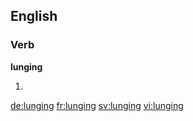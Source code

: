 
==English==

===Verb===
'''lunging'''

# {{present participle of|lunge}}

[[de:lunging]]
[[fr:lunging]]
[[sv:lunging]]
[[vi:lunging]]